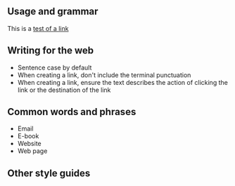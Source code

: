 ## Usage and grammar

This is a [test of a link]()

## Writing for the web

- Sentence case by default
- When creating a link, don't include the terminal punctuation
- When creating a link, ensure the text describes the action of clicking the link or the destination of the link

## Common words and phrases

- Email
- E-book
- Website
- Web page

## Other style guides